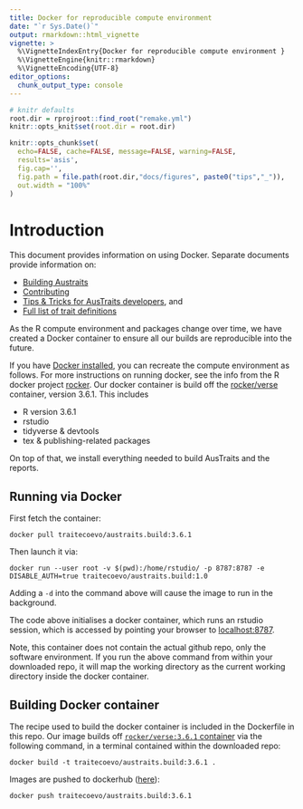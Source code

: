 ```yaml
---
title: Docker for reproducible compute environment 
date: "`r Sys.Date()`"
output: rmarkdown::html_vignette
vignette: >
  %\VignetteIndexEntry{Docker for reproducible compute environment }
  %\VignetteEngine{knitr::rmarkdown}
  %\VignetteEncoding{UTF-8}
editor_options:
  chunk_output_type: console
---
```


<!-- TipsTricks.md is generated from TipsTricks.Rmd Please edit that file -->

```r
# knitr defaults
root.dir = rprojroot::find_root("remake.yml")
knitr::opts_knit$set(root.dir = root.dir)

knitr::opts_chunk$set(
  echo=FALSE, cache=FALSE, message=FALSE, warning=FALSE,
  results='asis',
  fig.cap='', 
  fig.path = file.path(root.dir,"docs/figures", paste0("tips","_")),
  out.width = "100%"
)
```

# Introduction

This document provides information on using Docker. Separate documents provide information on: 

- [Building Austraits](Building.md)
- [Contributing](Contributing.md)
- [Tips & Tricks for AusTraits developers](TipTricks.md), and
- [Full list of trait definitions](Trait_definitions.md)


As the R compute environment and packages change over time, we have created a Docker container to ensure all our builds are reproducible into the future. 

If you have [Docker installed](https://hub.docker.com), you can recreate the compute environment as follows. For more instructions on running docker, see the info from the R docker project [rocker](https://hub.docker.com/r/rocker/rstudio). Our docker container is build off the [rocker/verse](https://hub.docker.com/r/rocker/verse) container, version 3.6.1. This includes

- R version 3.6.1
- rstudio
- tidyverse & devtools
- tex & publishing-related packages

On top of that, we install everything needed to build AusTraits and the reports. 

## Running via Docker

First fetch the container:

```
docker pull traitecoevo/austraits.build:3.6.1
```

Then launch it via:

```
docker run --user root -v $(pwd):/home/rstudio/ -p 8787:8787 -e DISABLE_AUTH=true traitecoevo/austraits.build:1.0
```

Adding a `-d` into the command above will cause the image to run in the background. 

The code above initialises a docker container, which runs an rstudio session, which is accessed by pointing your browser to [localhost:8787](http://localhost:8787). 

Note, this container does not contain the actual github repo, only the software environment. If you run the above command from within your downloaded repo, it will map the working directory as the current working directory inside the docker container.

## Building Docker container

The recipe used to build the docker container is included in the Dockerfile in this repo. Our image builds off [`rocker/verse:3.6.1` container](https://hub.docker.com/r/rocker/verse) via the following command, in a terminal contained within the downloaded repo:

```
docker build -t traitecoevo/austraits.build:3.6.1 .
```

Images are pushed to dockerhub ([here](https://cloud.docker.com/u/traitecoevo/repository/docker/traitecoevo/austraits.build)):

```
docker push traitecoevo/austraits.build:3.6.1
```
